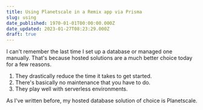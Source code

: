 ```yaml
---
title: Using Planetscale in a Remix app via Prisma
slug: using
date_published: 1970-01-01T00:00:00.000Z
date_updated: 2023-01-27T08:23:29.000Z
draft: true
---
```


I can't remember the last time I set up a database or managed one manually. That's because hosted solutions are a much better choice today for a few reasons.

1. They drastically reduce the time it takes to get started.
2. There's basically no maintenance that you have to do.
3. They play well with serverless environments.

As I've written before, my hosted database solution of choice is Planetscale.
